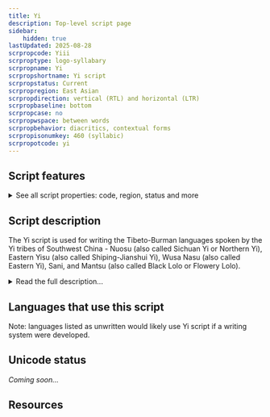 ```yaml
---
title: Yi
description: Top-level script page
sidebar:
    hidden: true
lastUpdated: 2025-08-28
scrpropcode: Yiii
scrproptype: logo-syllabary
scrpropname: Yi
scrpropshortname: Yi script
scrpropstatus: Current
scrpropregion: East Asian
scrpropdirection: vertical (RTL) and horizontal (LTR)
scrpropbaseline: bottom
scrpropcase: no
scrpropwspace: between words
scrpropbehavior: diacritics, contextual forms
scrpropisonumkey: 460 (syllabic)
scrpropotcode: yi
---
```



## Script features

<details>
<summary> See all script properties: code, region, status and more</summary>
<ScriptInfo />
</details>

## Script description

The Yi script is used for writing the Tibeto-Burman languages spoken by the Yi tribes of Southwest China - Nuosu (also called Sichuan Yi or Northern Yi), Eastern Yisu (also called Shiping-Jianshui Yi), Wusa Nasu (also called Eastern Yi), Sani, and Mantsu (also called Black Lolo or Flowery Lolo).

<details>
<summary>Read the full description...</summary>The Yi tribes are geographically disparate, so significant internal variation can be displayed in writing. For example, there are approximately forty forms of the character meaning _stomach_. However, in 1974 the script was standardized for writing the Liangshan dialect of Nuosu. Efforts are underway to standardize the script across the other Yi languages as a pure syllabary, in which each sign represents all morphemes with the same pronunciation. A distinction is sometimes made between the standardized form, called Yi, and the non-standardized form, called Classic Yi.

Chinese legislation states that standardized Yi is written horizontally, from left to right. However, the traditional form, as used in southern Sichuan, is written in vertical columns from top to bottom and right to left, then rotated 90 degrees anticlockwise for reading, so that it is read in horizontal lines from left to right. 

Spoken Yi is largely monosyllabic. Yi characters are syllabic logographs, that is, each sign represents a syllable which is also a morpheme. A spoken Yi syllable is comprised of an optional consonant, a vowel, and a tone. The number of tones distinctive in speech varies from language to language, but only three are marked in writing. These are romanized as _t_ (high tone), _x_ (mid tone) and _p_ (low falling tone), or else using the superscript numbers 55, 33 and 21 respectively. In the Yi script, each character has an unmarked form and three variant forms to indicate each tone. As a result, the sign inventory is large. The proposed standardized variety of the script contains 819 signs.

Yi signs are made from five basic strokes; dot, horizontal line, vertical line, arch and circle. The script does not exhibit any structural influence from either the Chinese script or the alphabetic scripts of neighbouring languages such as Tibetan, Burmese or the Tai languages. It is thought to have developed independently, although its creation has not been attributed to a particular inventor. The script has an attested history of 500 years, but some scholars believe it to have been in use for as long as 5000 years.
</details>

## Languages that use this script

Note: languages listed as unwritten would likely use Yi script if a writing system were developed.

<WsList script='Yiii' wsMax='5' />

## Unicode status

_Coming soon..._

## Resources

<ScriptResources detailSummary='seemore' />

